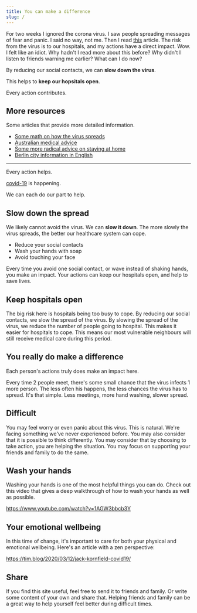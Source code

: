 ```yaml
---
title: You can make a difference
slug: /
---
```


For two weeks I ignored the corona virus. I saw people spreading messages of fear and panic. I said no way, not me. Then I read [this](https://www.fast.ai/2020/03/09/coronavirus/) article. The risk from the virus is to our hospitals, and my actions have a direct impact. Wow. I felt like an idiot. Why hadn't I read more about this before? Why didn't I listen to friends warning me earlier? What can I do now?

By reducing our social contacts, we can **slow down the virus**.

This helps to **keep our hopsitals open**.

Every action contributes.

## More resources

Some articles that provide more detailed information.

* [Some math on how the virus spreads](https://www.fast.ai/2020/03/09/coronavirus/)
* [Australian medical advice](https://www.gps-can.com.au/covid19-basics/a-guide)
* [Some more radical advice on staying at home](https://staythefuckhome.com)
* [Berlin city information in English](https://www.berlin.de/en/news/coronavirus/6100254-6098215-coronavirus-examination-centres-in-berli.en.html)

***


Every action helps.

[covid-19](https://en.wikipedia.org/wiki/Covid_19) is happening.

We can each do our part to help.

## Slow down the spread

We likely cannot avoid the virus. We can **slow it down**. The more slowly the virus spreads, the better our healthcare system can cope.

* Reduce your social contacts
* Wash your hands with soap
* Avoid touching your face

Every time you avoid one social contact, or wave instead of shaking hands, you make an impact. Your actions can keep our hospitals open, and help to save lives.

## Keep hospitals open

The big risk here is hospitals being too busy to cope. By reducing our social contacts, we slow the spread of the virus. By slowing the spread of the virus, we reduce the number of people going to hospital. This makes it easier for hospitals to cope. This means our most vulnerable neighbours will still receive medical care during this period.

## You really do make a difference

Each person's actions truly does make an impact here.

Every time 2 people meet, there's some small chance that the virus infects 1 more person. The less often his happens, the less chances the virus has to spread. It's that simple. Less meetings, more hand washing, slower spread.

## Difficult

You may feel worry or even panic about this virus. This is natural. We're facing something we've never experienced before. You may also consider that it is possible to think differently. You may consider that by choosing to take action, you are helping the situation. You may focus on supporting your friends and family to do the same.

## Wash your hands

Washing your hands is one of the most helpful things you can do. Check out this video that gives a deep walkthrough of how to wash your hands as well as possible.

https://www.youtube.com/watch?v=1AGW3bbcb3Y

## Your emotional wellbeing

In this time of change, it's important to care for both your physical and emotional wellbeing. Here's an article with a zen perspective:

https://tim.blog/2020/03/12/jack-kornfield-covid19/

## Share

If you find this site useful, feel free to send it to friends and family. Or write some content of your own and share that. Helping friends and family can be a great way to help yourself feel better during difficult times.